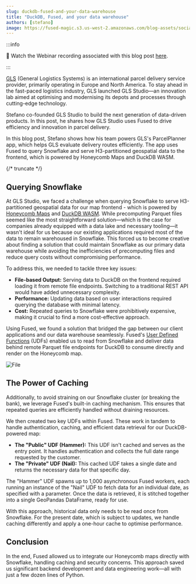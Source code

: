 ```yaml
---
slug: duckdb-fused-and-your-data-warehouse
title: "DuckDB, Fused, and your data warehouse"
authors: [stefano]
image: https://fused-magic.s3.us-west-2.amazonaws.com/blog-assets/social_stefano.png
---
```


:::info

🎥 Watch the Webinar recording associated with this blog post [here](https://www.youtube.com/watch?v=4JZZUTn9ru4).

:::



[GLS](https://gls-group.com/GROUP/landing_page) (General Logistics Systems) is an international parcel delivery service provider, primarily operating in Europe and North America. To stay ahead in the fast-paced logistics industry, GLS launched GLS Studio—an innovation lab aimed at optimising and modernising its depots and processes through cutting-edge technology.

Stefano co-founded GLS Studio to build the next generation of data-driven products. In this post, he shares how GLS Studio uses Fused to drive efficiency and innovation in parcel delivery.


<ReactPlayer playsinline={true} className="video__player" playing={true} muted={true} controls height="100%" url="https://fused-magic.s3.us-west-2.amazonaws.com/blog-assets/stefanolong.mp4" width="100%" />



In this blog post, Stefano shows how his team powers GLS's ParcelPlanner app, which helps GLS evaluate delivery routes efficiently. The app uses Fused to query Snowflake and serve H3-partitioned geospatial data to the frontend, which is powered by Honeycomb Maps and DuckDB WASM.


{/* truncate */}

## Querying Snowflake

At GLS Studio, we faced a challenge when querying Snowflake to serve H3-partitioned geospatial data for our map frontend - which is powered by [Honeycomb Maps](https://honeycombmaps.com/) and [DuckDB WASM](https://duckdb.org/docs/api/wasm/overview.html). While precomputing Parquet files seemed like the most straightforward solution—which is the case for companies already equipped with a data lake and necessary tooling—it wasn't ideal for us because our existing applications required most of the data to remain warehoused in Snowflake. This forced us to become creative about finding a solution that could maintain Snowflake as our primary data warehouse while avoiding the inefficiencies of precomputing files and reduce query costs without compromising performance.

To address this, we needed to tackle three key issues:

- **File-based Output:** Serving data to DuckDB on the frontend required loading it from remote file endpoints. Switching to a traditional REST API would have added unnecessary complexity.
- **Performance:** Updating data based on user interactions required querying the database with minimal latency.
- **Cost:** Repeated queries to Snowflake were prohibitively expensive, making it crucial to find a more cost-effective approach.

Using Fused, we found a solution that bridged the gap between our client applications and our data warehouse seamlessly. Fused's [User Defined Functions](/core-concepts/write/) (UDFs) enabled us to read from Snowflake and deliver data behind remote Parquet file endpoints for DuckDB to consume directly and render on the Honeycomb map.


<div style={{textAlign: 'center'}}>
<img src={ImgS1} alt="File" style={{width: 800}} />
</div>


## The Power of Caching

Additionally, to avoid straining on our Snowflake cluster (or breaking the bank), we leverage Fused's built-in caching mechanism. This ensures that repeated queries are efficiently handled without draining resources.

We then created two key UDFs within Fused. These work in tandem to handle authentication, caching, and efficient data retrieval for our DuckDB-powered map:

- **The "Public" UDF (Hammer):** This UDF isn't cached and serves as the entry point. It handles authentication and collects the full date range requested by the customer.
- **The "Private" UDF (Nail):** This cached UDF takes a single date and returns the necessary data for that specific day.

The "Hammer" UDF spawns up to 1,000 asynchronous Fused workers, each running an instance of the "Nail" UDF to fetch data for an individual date, as specified with a parameter. Once the data is retrieved, it is stitched together into a single GeoPandas DataFrame, ready for use.

With this approach, historical data only needs to be read once from Snowflake. For the present date, which is subject to updates, we handle caching differently and apply a one-hour cache to optimise performance.

## Conclusion

In the end, Fused allowed us to integrate our Honeycomb maps directly with Snowflake, handling caching and security concerns. This approach saved us significant backend development and data engineering work—all with just a few dozen lines of Python.
